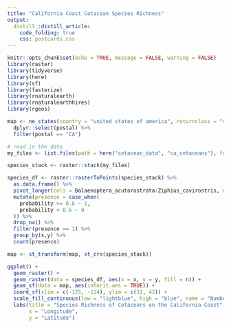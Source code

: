 ```yaml
---
title: "California Coast Cetacean Species Richness"
output:
  distill::distill_article:
    code_folding: true
    css: postcards.css
---
```


```r
knitr::opts_chunk$set(echo = TRUE, message = FALSE, warning = FALSE)
library(raster)
library(tidyverse)
library(here)
library(sf)
library(fasterize)
library(rnaturalearth)
library(rnaturalearthhires)
library(rgeos)
```


```r
map <- ne_states(country = "united states of america", returnclass = "sf") %>% 
  dplyr::select(postal) %>% 
  filter(postal == "CA")
```


```r
# read in the data
my_files <- list.files(path = here("cetacean_data", "ca_cetaceans"), full.names = TRUE)

species_stack <- raster::stack(my_files)

species_df <- raster::rasterToPoints(species_stack) %>%
  as.data.frame() %>% 
  pivot_longer(cols = Balaenoptera_acutorostrata:Ziphius_cavirostris, names_to = "species", values_to = "probability") %>% 
  mutate(presence = case_when(
    probability >= 0.6 ~ 1,
    probability < 0.6 ~ 0
  )) %>% 
  drop_na() %>% 
  filter(presence == 1) %>% 
  group_by(x,y) %>% 
  count(presence)

map <- st_transform(map, st_crs(species_stack))

ggplot() +
  geom_raster() +
  geom_raster(data = species_df, aes(x = x, y = y, fill = n)) +
  geom_sf(data = map, aes(inherit.aes = TRUE)) +
  coord_sf(xlim = c(-125, -114), ylim = c(32, 42)) +
  scale_fill_continuous(low = "lightblue", high = "blue", name = "Number of Cetacean Species") +
  labs(title = "Species Richness of Cetaceans on the California Coast",
       x = "Longitude",
       y = "Latitude")

```